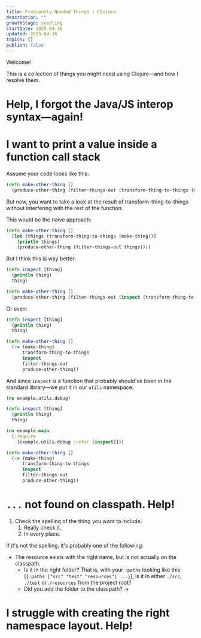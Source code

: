 ```yaml
---
title: Frequently Needed Things | Clojure
description: ""
growthStage: seedling
startDate: 2025-04-16
updated: 2025-04-16
topics: []
publish: false
---
```


Welcome!

This is a collection of things you might need using <Il href="./programming-languages/clojure">Clojure</Il>—and how I resolve them.

# Help, I forgot the Java/JS interop syntax—again!

# I want to print a value inside a function call stack

Assume your code looks like this:

```clojure showLineNumbers title=main.clj
(defn make-other-thing []
  (produce-other-thing (filter-things-out (transform-thing-to-things (make-thing)))))
```

But now, you want to take a look at the result of transform-thing-to-things without interfering with the rest of the function.

This would be the naive approach:

```clojure showLineNumbers title=main.clj
(defn make-other-thing []
  (let [things (transform-thing-to-things (make-thing))]
    (println things)
    (produce-other-thing (filter-things-out things))))
```

But I think this is way better:

```clojure showLineNumbers title=main.clj
(defn inspect [thing]
  (println thing)
  thing)

(defn make-other-thing []
  (produce-other-thing (filter-things-out (inspect (transform-thing-to-things (make-thing))))))
```

Or even:

```clojure showLineNumbers title=main.clj
(defn inspect [thing]
  (println thing)
  thing)

(defn make-other-thing []
  (-> (make-thing)
      transform-thing-to-things
      inspect
      filter-things-out
      produce-other-thing))
```

And since `inspect` is a function that probably should've been in the standard library—we put it in our `utils` namespace:

```clojure showLineNumbers title=utils/debug.clj
(ns example.utils.debug)

(defn inspect [thing]
  (println thing)
  thing)
```

```clojure showLineNumbers title=main.clj
(ns example.main
  (:require
    [example.utils.debug :refer [inspect]]))

(defn make-other-thing []
  (-> (make-thing)
      transform-thing-to-things
      inspect
      filter-things-out
      produce-other-thing))
```

# `...` not found on classpath. Help!

1. Check the spelling of the thing you want to include.
   1. Really check it.
   2. In every place.

If it's not the spelling, it's probably one of the following:

- The resource exists with the right name, but is not actually on the classpath.
  - Is it in the right folder? That is, with your `:paths` looking like this (`{:paths ["src" "test" "resources"] ...}`), is it in either `./src`, `./test` or`./resources` from the project root?
  - Did you add the folder to the classpath? ->


# I struggle with creating the right namespace layout. Help!
